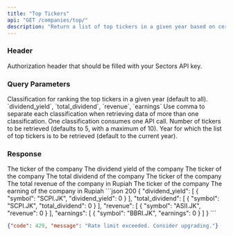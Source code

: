 ```yaml
---
title: "Top Tickers"
api: "GET /companies/top/"
description: "Return a list of top tickers in a given year based on certain classification (dividend yield, total dividend, revenue, or earnings)"
---
```


### Header

<ParamField header="Authorization" type="string" required>
  Authorization header that should be filled with your Sectors API key.
</ParamField>

### Query Parameters

<ParamField query="classifications" type="string" default="all" initialValue="dividend_yield">
  Classification for ranking the top tickers in a given year (default to all).
  <AccordionGroup>
    <Accordion title="Available classifications">
      `dividend_yield`, `total_dividend`, `revenue`, `earnings`
    </Accordion>
    <Accordion title="Format">
      Use comma to separate each classification when retrieving data of more than one classification.
    </Accordion>
    <Accordion title="API call consumption">
      One classification consumes one API call.
    </Accordion>
  </AccordionGroup>
</ParamField>

<ParamField query="n_stock" type="integer" default="5">
  Number of tickers to be retrieved (defaults to 5, with a maximum of 10).
</ParamField>

<ParamField query="year" type="integer" default="current year">
  Year for which the list of top tickers is to be retrieved (default to the current year).
</ParamField>

### Response

<ResponseField name="dividend_yield" type="DividendYieldData[]">
  <Expandable title="properties">
    <ResponseField name="DividendYieldData.symbol" type="symbol" required>
      The ticker of the company
    </ResponseField>
    <ResponseField name="DividendYieldData.dividend_yield" type="float" required>
      The dividend yield of the company
    </ResponseField>
  </Expandable>
</ResponseField>

<ResponseField name="total_dividend" type="TotalDividend[]">
  <Expandable title="properties">
    <ResponseField name="TotalDividend.symbol" type="symbol" required>
      The ticker of the company
    </ResponseField>
    <ResponseField name="TotalDividend.total_dividend" type="float" required>
      The total dividend of the company
    </ResponseField>
  </Expandable>
</ResponseField>

<ResponseField name="revenue" type="RevenueData[]">
  <Expandable title="properties">
    <ResponseField name="RevenueData.symbol" type="symbol" required>
      The ticker of the company
    </ResponseField>
    <ResponseField name="RevenueData.revenue" type="float" required>
      The total revenue of the company in Rupiah
    </ResponseField>
  </Expandable>
</ResponseField>

<ResponseField name="earnings" type="EarningData[]">
  <Expandable title="properties">
    <ResponseField name="EarningData.symbol" type="symbol" required>
      The ticker of the company
    </ResponseField>
    <ResponseField name="EarningData.earnings" type="float" required>
      The earning of the company in Rupiah
    </ResponseField>
  </Expandable>
</ResponseField>

<ResponseExample>
```json 200
{
    "dividend_yield": [
        {
            "symbol": "SCPI.JK",
            "dividend_yield": 0
        }
    ],
    "total_dividend": [
        {
            "symbol": "SCPI.JK",
            "total_dividend": 0
        }
    ],
    "revenue": [
        {
            "symbol": "ASII.JK",
            "revenue": 0
        }
    ],
    "earnings": [
        {
            "symbol": "BBRI.JK",
            "earnings": 0
        }
    ]
}
```

```json 429
{"code": 429, "message": "Rate limit exceeded. Consider upgrading."}
```
</ResponseExample>